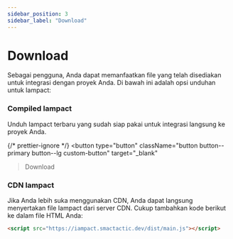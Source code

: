 ```yaml
---
sidebar_position: 3
sidebar_label: "Download"
---
```


# Download

Sebagai pengguna, Anda dapat memanfaatkan file yang telah disediakan untuk integrasi dengan proyek Anda. Di bawah ini adalah opsi unduhan untuk Iampact:

### Compiled Iampact

Unduh Iampact terbaru yang sudah siap pakai untuk integrasi langsung ke proyek Anda.

{/* prettier-ignore */}
<button type="button"
  className="button button--primary button--lg custom-button"
  target="_blank"
>Download</button>

### CDN Iampact

Jika Anda lebih suka menggunakan CDN, Anda dapat langsung menyertakan file Iampact dari server CDN. Cukup tambahkan kode berikut ke dalam file HTML Anda:

```html
<script src="https://iampact.smactactic.dev/dist/main.js"></script>
```
